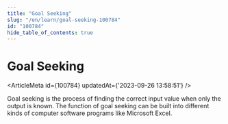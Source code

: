```yaml
---
title: "Goal Seeking"
slug: "/en/learn/goal-seeking-100784"
id: "100784"
hide_table_of_contents: true
---
```



# Goal Seeking

<ArticleMeta id={100784} updatedAt={'2023-09-26 13:58:51'} />
<div className='border-solid border-b border-t-0 my-4 border-[var(--ifm-color-gray-300)]' />

Goal seeking is the process of finding the correct input value when only the output is known. The function of goal seeking can be built into different kinds of computer software programs like Microsoft Excel.
